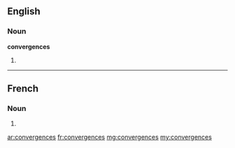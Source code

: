 ==English==

===Noun===
'''convergences'''

# {{plural of|convergence}}

----

==French==

===Noun===
{{infl|fr|plural}} {{f|p}}

# {{plural of|convergence|lang=fr}}

[[ar:convergences]]
[[fr:convergences]]
[[mg:convergences]]
[[my:convergences]]